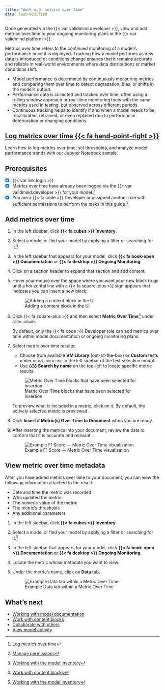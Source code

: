 ```yaml
---
title: "Work with metrics over time"
date: last-modified
---
```


Once generated via the {{< var validmind.developer >}}, view and add metrics over time to your ongoing monitoring plans in the {{< var validmind.platform >}}.

Metrics over time refers to the continued monitoring of a model's performance once it is deployed. Tracking how a model performs as new data is introduced or conditions change ensures that it remains accurate and reliable in real-world environments where data distributions or market conditions shift.

- Model performance is determined by continuously measuring metrics and comparing them over time to detect degradation, bias, or shifts in the model's output.
- Performance data is collected and tracked over time, often using a rolling window approach or real-time monitoring tools with the same metrics used in testing, but observed across different periods.
- Continuous tracking helps to identify if and when a model needs to be recalibrated, retrained, or even replaced due to performance deterioration or changing conditions.

::: {.column-margin}
::: {.callout}
## **[Log metrics over time {{< fa  hand-point-right >}}](/notebooks/how_to/log_metrics_over_time.ipynb)**

Learn how to log metrics over time, set thresholds, and analyze model performance trends with our Jupyter Notebook sample.
:::

:::

::: {.attn}

## Prerequisites

- [x] {{< var link.login >}}
- [x] Metrics over time have already been logged via the {{< var validmind.developer >}} for your model.[^1]
- [x] You are a [{{< fa code >}} Developer]{.bubble} or assigned another role with sufficient permissions to perform the tasks in this guide.[^2]

:::

## Add metrics over time

1. In the left sidebar, click **{{< fa cubes >}} Inventory**.

2. Select a model or find your model by applying a filter or searching for it.[^3]

3. In the left sidebar that appears for your model, click **{{< fa book-open >}} Documentation** or **{{< fa desktop >}} Ongoing Monitoring**.

4. Click on a section header to expand that section and add content.

5. Hover your mouse over the space where you want your new block to go until a horizontal line with a {{< fa square-plus >}} sign appears that indicates you can insert a new block:

    ![Adding a content block in the UI](/guide/model-documentation/add-content-block.gif){fig-alt="A gif showing the process of adding a content block in the UI" .screenshot}

6.  Click {{< fa square-plus >}} and then select **Metric Over Time**[^4] under [from library]{.smallcaps}.

    By default, only the [{{< fa code >}} Developer]{.bubble} role can add metrics over time within model documentation or ongoing monitoring plans.

7. Select metric over time results:

   - Choose from available **VM Library** (out-of-the-box) or **Custom** tests under [metric over time]{.smallcaps} in the left sidebar of the test selection modal.
   - Use **{{<fa magnifying-glass >}} Search by name** on the top-left to locate specific metric results.

    ![Metric Over Time blocks that have been selected for insertion](metrics-over-time-menu.png){fig-alt="A screenshot showing several Metric Over Time blocks that have been selected for insertion" .screenshot group="time-metric"}

   To preview what is included in a metric, click on it. By default, the actively selected metric is previewed.

8. Click **Insert # Metric(s) Over Time to Document** when you are ready.

9. After inserting the metrics into your document, review the data to confirm that it is accurate and relevant.

    ![Example F1 Score — Metric Over Time visualization](example-f1-score.png){fig-alt="A screenshot showing an example F1 Score — Metric Over Time visualization" .screenshot group="time-metric"}

## View metric over time metadata

After you have added metrics over time to your document, you can view the following information attached to the result:

- Date and time the metric was recorded
- Who updated the metric
- The numeric value of the metric
- The metric's thresholds
- Any additional parameters

1. In the left sidebar, click **{{< fa cubes >}} Inventory**.

2. Select a model or find your model by applying a filter or searching for it.[^5]

3. In the left sidebar that appears for your model, click **{{< fa book-open >}} Documentation** or **{{< fa desktop >}} Ongoing Monitoring**.

4. Locate the metric whose metadata you want to view.

5. Under the metric's name, click on **Data** tab.

    ![Example Data tab within a Metric Over Time](metric-over-time-data.png){fig-alt="A screenshot showing an example Data tab within a Metric Over Time" .screenshot}


## What's next

- [Working with model documentation](/guide/model-documentation/working-with-model-documentation.qmd)
- [Work with content blocks](/guide/model-documentation/work-with-content-blocks.qmd)
- [Collaborate with others](/guide/model-documentation/collaborate-with-others.qmd)
- [View model activity](/guide/model-inventory/view-model-activity.qmd)


<!-- FOOTNOTES -->

[^1]: [Log metrics over time](/notebooks/how_to/log_metrics_over_time.ipynb)

[^2]: [Manage permissions](/guide/configuration/manage-permissions.qmd)

[^3]: [Working with the model inventory](/guide/model-inventory/working-with-model-inventory.qmd#search-filter-and-sort-models)

[^4]: [Work with content blocks](/guide/model-documentation/work-with-content-blocks.qmd)

[^5]: [Working with the model inventory](/guide/model-inventory/working-with-model-inventory.qmd#search-filter-and-sort-models)
